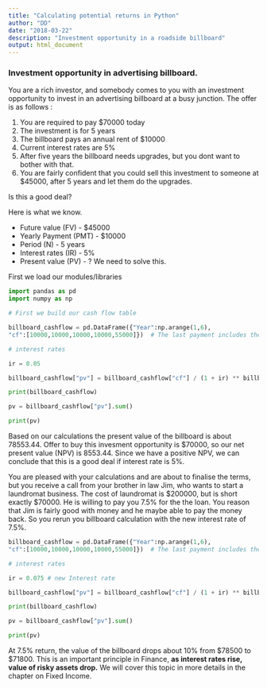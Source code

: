 ```yaml
---
title: "Calculating potential returns in Python"
author: "DD"
date: "2018-03-22"
description: "Investment opportunity in a roadside billboard"
output: html_document
---
```


### Investment opportunity in advertising billboard.

You are a rich investor, and somebody comes to you with an investment opportunity to invest in an advertising billboard at a busy junction. The offer is as follows :

1. You are required to pay \$70000 today
2. The investment is for 5 years
3. The billboard pays an annual rent of \$10000
4. Current interest rates are 5%
5. After five years the billboard needs upgrades, but you dont want to bother with that.
6. You are fairly confident that you could sell this investment to someone at \$45000, after 5 years and let them do the upgrades.

Is this a good deal? 

Here is what we know.

- Future value (FV) - \$45000
- Yearly Payment (PMT) - \$10000
- Period (N) - 5 years
- Interest rates (IR) - 5%
- Present value (PV) - ?  We need to solve this.

First we load our modules/libraries

```python

import pandas as pd
import numpy as np

```


```python
# First we build our cash flow table

billboard_cashflow = pd.DataFrame({"Year":np.arange(1,6),
"cf":[10000,10000,10000,10000,55000]})  # The last payment includes the $45000 sale price

# interest rates

ir = 0.05

billboard_cashflow["pv"] = billboard_cashflow["cf"] / (1 + ir) ** billboard_cashflow["Year"]

print(billboard_cashflow)

pv = billboard_cashflow["pv"].sum()

print(pv)

```

Based on our calculations the present value of the billboard is about 78553.44. Offer to buy this invesment opportunity is \$70000, so our net present value (NPV) is 8553.44. Since we have a positive NPV, we can conclude that this is a good deal if interest rate is 5%. 

You are pleased with your calculations and are about to finalise the terms, but you receive a call from your brother in law Jim, who wants to start a laundromat business. The cost of laundromat is \$200000, but is short exactly \$70000. He is willing to pay you 7.5% for the the loan. You reason that Jim is fairly good with money and he maybe able to pay the money back. So you rerun you billboard calculation with the new interest rate of 7.5%.


```python

billboard_cashflow = pd.DataFrame({"Year":np.arange(1,6),
"cf":[10000,10000,10000,10000,55000]})  # The last payment includes the $45000 sale price

# interest rates

ir = 0.075 # new Interest rate

billboard_cashflow["pv"] = billboard_cashflow["cf"] / (1 + ir) ** billboard_cashflow["Year"]

print(billboard_cashflow)

pv = billboard_cashflow["pv"].sum()

print(pv)

```


At 7.5% return, the value of the billboard drops about 10% from \$78500 to \$71800. This is an important principle in Finance, **as interest rates rise, value of risky assets drop.** We will cover this topic in more details in the chapter on Fixed Income.
